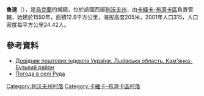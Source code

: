 {{coord|50|9|29|N|24|23|27|E|scale:100000|display=title}}

'''魯達'''（{{lang-uk|Руда}}），是[[烏克蘭|烏克蘭]]的城鎮，位於該國西部[[利沃夫州|利沃夫州]]，由[[卡緬卡-布濟卡區|卡緬卡-布濟卡區]]負責管轄，始建於1550年，面積12.9平方公里，海拔高度205米，2001年人口315，人口密度每平方公里24.42人。

==參考資料==
*[http://www.uaidx.com/13/287/index Довідник поштових індексів України. Львівська область. Кам'янка-Бузький район] {{Wayback|url=http://www.uaidx.com/13/287/index |date=20160909184945 }}
* [http://weather.in.ua/ua/l'vovskaja/22831 Погода в селі Руда] {{Wayback|url=http://weather.in.ua/ua/l%27vovskaja/22831 |date=20071015213646 }}

[[Category:利沃夫州村落|Category:利沃夫州村落]]
[[Category:卡緬卡-布濟卡區村落|Category:卡緬卡-布濟卡區村落]]


{{Lviv-geo-stub}}